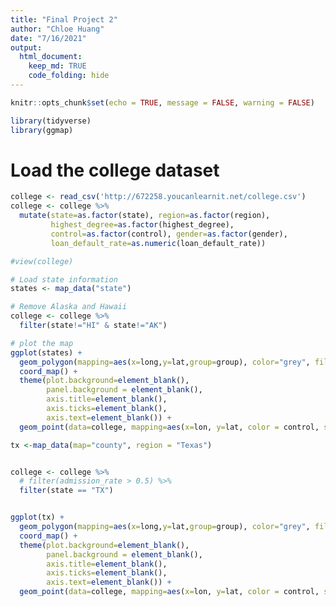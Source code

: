 ```yaml
---
title: "Final Project 2"
author: "Chloe Huang"
date: "7/16/2021"
output: 
  html_document: 
    keep_md: TRUE
    code_folding: hide
---
```


```r
knitr::opts_chunk$set(echo = TRUE, message = FALSE, warning = FALSE)
```

```r
library(tidyverse)
library(ggmap)
```


# Load the college dataset
```r
college <- read_csv('http://672258.youcanlearnit.net/college.csv')
college <- college %>%
  mutate(state=as.factor(state), region=as.factor(region),
         highest_degree=as.factor(highest_degree),
         control=as.factor(control), gender=as.factor(gender),
         loan_default_rate=as.numeric(loan_default_rate))

#view(college)

# Load state information
states <- map_data("state")

```

```r

# Remove Alaska and Hawaii
college <- college %>%
  filter(state!="HI" & state!="AK")

# plot the map
ggplot(states) +
  geom_polygon(mapping=aes(x=long,y=lat,group=group), color="grey", fill="beige") +
  coord_map() +
  theme(plot.background=element_blank(), 
        panel.background = element_blank(), 
        axis.title=element_blank(), 
        axis.ticks=element_blank(), 
        axis.text=element_blank()) +
  geom_point(data=college, mapping=aes(x=lon, y=lat, color = control, size = undergrads))
```

```r
tx <-map_data(map="county", region = "Texas")


college <- college %>%
  # filter(admission_rate > 0.5) %>%
  filter(state == "TX")


ggplot(tx) +
  geom_polygon(mapping=aes(x=long,y=lat,group=group), color="grey", fill="beige") +
  coord_map() +
  theme(plot.background=element_blank(), 
        panel.background = element_blank(), 
        axis.title=element_blank(), 
        axis.ticks=element_blank(), 
        axis.text=element_blank()) +
  geom_point(data=college, mapping=aes(x=lon, y=lat, color = control, size = undergrads))

```